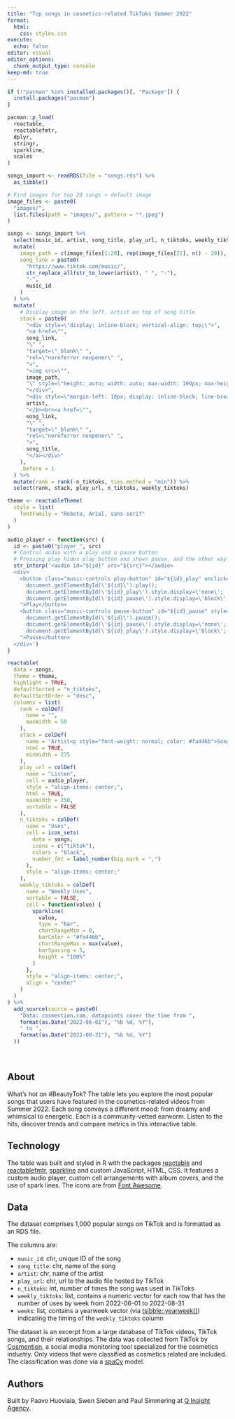 ```yaml
---
title: "Top songs in cosmetics-related TikToks Summer 2022"
format:
  html:
    css: styles.css
execute:
  echo: false
editor: visual
editor_options: 
  chunk_output_type: console
keep-md: true
---
```


```r
if (!"pacman" %in% installed.packages()[, "Package"]) {
  install.packages("pacman")
}

pacman::p_load(
  reactable,
  reactablefmtr,
  dplyr,
  stringr,
  sparkline,
  scales
)
```

```r
songs_import <- readRDS(file = "songs.rds") %>% 
  as_tibble()

# Find images for top 20 songs + default image
image_files <- paste0(
  "images/", 
  list.files(path = "images/", pattern = "*.jpeg")
)
```

```r
songs <- songs_import %>% 
  select(music_id, artist, song_title, play_url, n_tiktoks, weekly_tiktoks) %>% 
  mutate(
    image_path = c(image_files[1:20], rep(image_files[21], n() - 20)),
    song_link = paste0(
      "https://www.tiktok.com/music/",
      str_replace_all(str_to_lower(artist), " ", "-"),
      "-",
      music_id
    )
  ) %>%
  mutate(
    # Display image on the left, artist on top of song title
    stack = paste0(
      "<div style=\"display: inline-block; vertical-align: top;\">",
      "<a href=\"", 
      song_link, 
      "\" ",
      "target=\"_blank\" ", 
      "rel=\"noreferrer noopener\" ", 
      ">",
      "<img src=\"",
      image_path,
      "\" style=\"height: auto; width: auto; max-width: 100px; max-height: 100px; \"></img></a>",
      "</div>",
      "<div style=\"margin-left: 10px; display: inline-block; line-break: auto; width: 190px\"><b>",
      artist,
      "</b><br><a href=\"",
      song_link, 
      "\" ",
      "target=\"_blank\" ", 
      "rel=\"noreferrer noopener\" ", 
      ">",
      song_title,
      "</a></div>"
    ),
    .before = 1
  ) %>% 
  mutate(rank = rank(-n_tiktoks, ties.method = "min")) %>% 
  select(rank, stack, play_url, n_tiktoks, weekly_tiktoks)
```

```r
theme <- reactableTheme(
  style = list(
    fontFamily = "Roboto, Arial, sans-serif"
  )
)
```

```r
audio_player <- function(src) {
  id <- paste0("player_", src)
  # Control audio with a play and a pause button
  # Pressing play hides play button and shows pause, and the other way around
  str_interp('<audio id="${id}" src="${src}"></audio>
  <div>
    <button class="music-controls play-button" id="${id}_play" onclick="
      document.getElementById(\'${id}\').play();
      document.getElementById(\'${id}_play\').style.display=\'none\';
      document.getElementById(\'${id}_pause\').style.display=\'block\';
    ">Play</button>
    <button class="music-controls pause-button" id="${id}_pause" style="display:none;" onclick="
      document.getElementById(\'${id}\').pause();
      document.getElementById(\'${id}_pause\').style.display=\'none\';
      document.getElementById(\'${id}_play\').style.display=\'block\';
    ">Pause</button>
  </div>')
}

reactable(
  data = songs,
  theme = theme,
  highlight = TRUE,
  defaultSorted = "n_tiktoks",
  defaultSortOrder = "desc",
  columns = list(
    rank = colDef(
      name = "",
      maxWidth = 50
    ),
    stack = colDef(
      name = 'Artist<p style="font-weight: normal; color: #fa446b">Song</p>',
      html = TRUE,
      minWidth = 275
    ),
    play_url = colDef(
      name = "Listen",
      cell = audio_player,
      style = "align-items: center;",
      html = TRUE,
      maxWidth = 250,
      sortable = FALSE
    ),
    n_tiktoks = colDef(
      name = "Uses",
      cell = icon_sets(
        data = songs,
        icons = c("tiktok"),
        colors = "black",
        number_fmt = label_number(big.mark = ",")
      ),
      style = "align-items: center;"
    ),
    weekly_tiktoks = colDef(
      name = "Weekly Uses",
      sortable = FALSE,
      cell = function(value) {
        sparkline(
          value, 
          type = "bar", 
          chartRangeMin = 0,
          barColor = "#fa446b",
          chartRangeMax = max(value),
          barSpacing = 5,
          height = "100%"
        )
      },
      style = "align-items: center;",
      align = "center"
    )
  )
) %>% 
  add_source(source = paste0(
    "Data: cosmention.com, datapoints cover the time from ",
    format(as.Date("2022-06-01"), "%b %d, %Y"),
    " to ",
    format(as.Date("2022-08-31"), "%b %d, %Y")
  ))
```

<br>

## About

What's hot on #BeautyTok? The table lets you explore the most popular songs that users have featured in the cosmetics-related videos from Summer 2022. Each song conveys a different mood: from dreamy and whimsical to energetic. Each is a community-vetted earworm. Listen to the hits, discover trends and compare metrics in this interactive table.

## Technology

The table was built and styled in R with the packages [reactable](https://glin.github.io/reactable/) and [reactablefmtr](https://kcuilla.github.io/reactablefmtr/), [sparkline](https://github.com/htmlwidgets/sparkline) and custom JavaScript, HTML, CSS. It features a custom audio player, custom cell arrangements with album covers, and the use of spark lines. The icons are from [Font Awesome](https://fontawesome.com).

## Data

The dataset comprises 1,000 popular songs on TikTok and is formatted as an RDS file.

The columns are:

-   `music_id`: chr, unique ID of the song
-   `song_title`: chr, name of the song
-   `artist`: chr, name of the artist
-   `play_url`: chr, url to the audio file hosted by TikTok
-   `n_tiktoks`: int, number of times the song was used in TikToks
-   `weekly_tiktoks`: list, contains a numeric vector for each row that has the number of uses by week from 2022-06-01 to 2022-08-31
-   `weeks`: list, contains a yearweek vector (via [tsibble::yearweek()](https://tsibble.tidyverts.org/reference/year-week.html)) indicating the timing of the `weekly_tiktoks` column

The dataset is an excerpt from a large database of TikTok videos, TikTok songs, and their relationships. The data was collected from TikTok by [Cosmention](https://cosmention.com), a social media monitoring tool specialized for the cosmetics industry. Only videos that were classified as cosmetics related are included. The classification was done via a [spaCy](https://spacy.io) model.

## Authors

Built by Paavo Huoviala, Swen Sieben and Paul Simmering at [Q Insight Agency](https://teamq.de/en).
